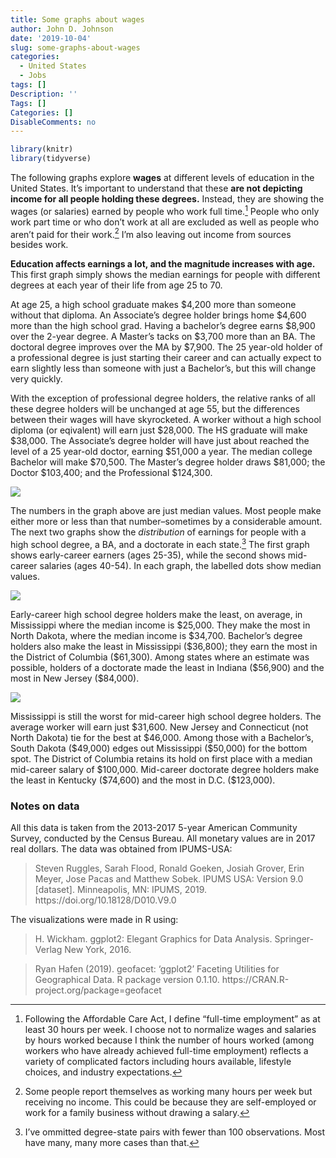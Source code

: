 ```yaml
---
title: Some graphs about wages
author: John D. Johnson
date: '2019-10-04'
slug: some-graphs-about-wages
categories:
  - United States
  - Jobs
tags: []
Description: ''
Tags: []
Categories: []
DisableComments: no
---
```


```r
library(knitr)
library(tidyverse)
```

The following graphs explore **wages** at different levels of education in the United States. It's important to understand that these **are not depicting income for all people holding these degrees.** Instead, they are showing the wages (or salaries) earned by people who work full time.[^1] People who only work part time or who don't work at all are excluded as well as people who aren't paid for their work.[^2] I'm also leaving out income from sources besides work.

**Education affects earnings a lot, and the magnitude increases with age.**
This first graph simply shows the median earnings for people with different degrees at each year of their life from age 25 to 70. 

At age 25, a high school graduate makes $4,200 more than someone without that diploma. An Associate's degree holder brings home $4,600 more than the high school grad. Having a bachelor's degree earns $8,900 over the 2-year degree. A Master's tacks on $3,700 more than an BA. The doctoral degree improves over the MA by $7,900. The 25 year-old holder of a professional degree is just starting their career and can actually expect to earn slightly less than someone with just a Bachelor's, but this will change very quickly.

With the exception of professional degree holders, the relative ranks of all these degree holders will be unchanged at age 55, but the differences between their wages will have skyrocketed. A worker without a high school diploma (or eqivalent) will earn just $28,000. The HS graduate will make $38,000. The Associate's degree holder will have just about reached the level of a 25 year-old doctor, earning $51,000 a year. The median college Bachelor will make $70,500. The Master's degree holder draws $81,000; the Doctor $103,400; and the Professional $124,300.

![](/post/2019-10-04-some-graphs-about-wages.en_files/EarningsByAgeAndIncome.png)

The numbers in the graph above are just median values. Most people make either more or less than that number--sometimes by a considerable amount. The next two graphs show the *distribution* of earnings for people with a high school degree, a BA, and a doctorate in each state.[^3] The first graph shows early-career earners (ages 25-35), while the second shows mid-career salaries (ages 40-54). In each graph, the labelled dots show median values.

![](/post/2019-10-04-some-graphs-about-wages.en_files/StateFacets.png)

Early-career high school degree holders make the least, on average, in Mississippi where the median income is $25,000. They make the most in North Dakota, where the median income is $34,700. Bachelor's degree holders also make the least in Mississippi ($36,800); they earn the most in the District of Columbia ($61,300). Among states where an estimate was possible, holders of a doctorate made the least in Indiana ($56,900) and the most in New Jersey ($84,000).

![](/post/2019-10-04-some-graphs-about-wages.en_files/StateFacetsMidCareer.png)

Mississippi is still the worst for mid-career high school degree holders. The average worker will earn just $31,600. New Jersey and Connecticut (not North Dakota) tie for the best at $46,000. Among those with a Bachelor's, South Dakota ($49,000) edges out Mississippi ($50,000) for the bottom spot. The District of Columbia retains its hold on first place with a median mid-career salary of $100,000. Mid-career doctorate degree holders make the least in Kentucky ($74,600) and the most in D.C. ($123,000).



### Notes on data

All this data is taken from the 2013-2017 5-year American Community Survey, conducted by the Census Bureau. All monetary values are in 2017 real dollars. The data was obtained from IPUMS-USA:

> Steven Ruggles, Sarah Flood, Ronald Goeken, Josiah Grover, Erin Meyer, Jose
Pacas and Matthew Sobek. IPUMS USA: Version 9.0 [dataset]. Minneapolis, MN:
IPUMS, 2019. https://doi.org/10.18128/D010.V9.0

The visualizations were made in R using:

> H. Wickham. ggplot2: Elegant Graphics for Data Analysis. Springer-Verlag New York, 2016.

> Ryan Hafen (2019). geofacet: 'ggplot2' Faceting Utilities for Geographical Data. R package
  version 0.1.10. https://CRAN.R-project.org/package=geofacet

[^1]: Following the Affordable Care Act, I define "full-time employment" as at least 30 hours per week. I choose not to normalize wages and salaries by hours worked because I think the number of hours worked (among workers who have already achieved full-time employment) reflects a variety of complicated factors including hours available, lifestyle choices, and industry expectations.
[^2]: Some people report themselves as working many hours per week but receiving no income. This could be because they are self-employed or work for a family business without drawing a salary.
[^3]: I've ommitted degree-state pairs with fewer than 100 observations. Most have many, many more cases than that.